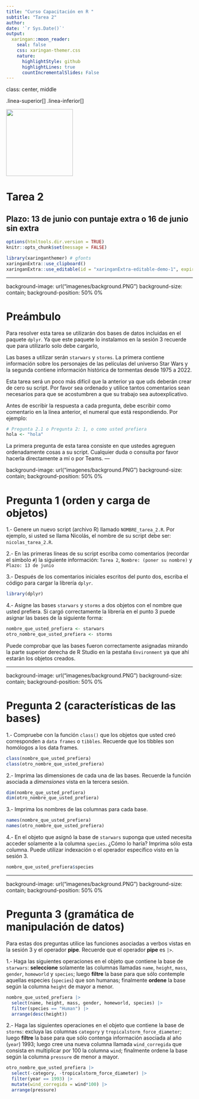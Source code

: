 ---
title: "Curso Capacitación en R "
subtitle: "Tarea 2"  
author: 
date: '`r Sys.Date()`'
output:
  xaringan::moon_reader:
    seal: false
    css: xaringan-themer.css
    nature:
      highlightStyle: github
      highlightLines: true
      countIncrementalSlides: False
---

class: center, middle

.linea-superior[]
.linea-inferior[]


<img src="imagenes/logo_super_portada.png" width="180" />


# Tarea 2

## Plazo: 13 de junio con puntaje extra o 16 de junio sin extra

```{r setup, include=FALSE} 
options(htmltools.dir.version = TRUE)
knitr::opts_chunk$set(message = FALSE) 
```


```{r xaringan-themer, include=FALSE, warning=FALSE}
library(xaringanthemer) # gfonts
xaringanExtra::use_clipboard()
xaringanExtra::use_editable(id = "xaringanExtra-editable-demo-1", expires = 1)
```
---

background-image: url("imagenes/background.PNG")
background-size: contain;
background-position: 50% 0%

# Preámbulo 

Para resolver esta tarea se utilizarán dos bases de datos incluidas en el 
paquete `dplyr`. Ya que este paquete lo instalamos en la sesión 3 recuerde que
para utilizarlo solo debe cargarlo,

Las bases a utilizar serán `starwars` y `storms`. La primera contiene información 
sobre los personajes de las películas del universo Star Wars y la segunda 
contiene información histórica de tormentas desde 1975 a 2022. 

Esta tarea será un poco más difícil que la anterior ya que uds deberán crear
de cero su script. Por favor sea ordenado y utilice tantos comentarios sean
necesarios para que se acostumbren a que su trabajo sea autoexplicativo.

Antes de escribir la respuesta a cada pregunta, debe escribir como comentario
en la línea anterior, el numeral que está respondiendo. Por ejemplo:

```{r }
# Pregunta 2.1 o Pregunta 2: 1, o como usted prefiera
hola <- "hola"
```

La primera pregunta de esta tarea consiste en que ustedes agreguen ordenadamente
cosas a su script. Cualquier duda o consulta por favor hacerla directamente a mí 
o por Teams.
---

background-image: url("imagenes/background.PNG")
background-size: contain;
background-position: 50% 0%

# Pregunta 1 (orden y carga de objetos)

1.- Genere un nuevo script (archivo R) llamado `NOMBRE_tarea_2.R`. Por ejemplo, si
usted se llama Nicolás, el nombre de su script debe ser: `nicolas_tarea_2.R`.

2.- En las primeras líneas de su script escriba como comentarios (recordar el 
símbolo `#`) la siguiente información: `Tarea 2`, `Nombre: (poner su nombre)` y 
`Plazo: 13 de junio`

3.- Después de los comentarios iniciales escritos del punto dos, escriba el código
para cargar la librería `dplyr`.

```{r include=FALSE}
library(dplyr)
```

4.- Asigne las bases `starwars` y `storms` a dos objetos con el nombre que usted prefiera. Si cargó
correctamente la librería en el punto 3 puede asignar las bases de la siguiente 
forma:

```{r }
nombre_que_usted_prefiera <- starwars
otro_nombre_que_usted_prefiera <- storms
```

Puede comprobar que las bases fueron correctamente asignadas mirando la parte
superior derecha de R Studio en la pestaña `Environment` ya que ahí estarán 
los objetos creados.

---

background-image: url("imagenes/background.PNG")
background-size: contain;
background-position: 50% 0%

# Pregunta 2 (características de las bases)

1.- Compruebe con la función `class()` que los objetos que usted creó 
corresponden a `data frames` o `tibbles`. Recuerde que los tibbles son homólogos 
a los data frames. 

```{r include=FALSE}
class(nombre_que_usted_prefiera)
class(otro_nombre_que_usted_prefiera)
```

2.- Imprima las dimensiones de cada una de las bases. Recuerde la función asociada 
a *dimensiones* vista en la tercera sesión.

```{r include=FALSE}
dim(nombre_que_usted_prefiera)
dim(otro_nombre_que_usted_prefiera)
```

3.- Imprima los nombres de las columnas para cada base.

```{r include=FALSE}
names(nombre_que_usted_prefiera)
names(otro_nombre_que_usted_prefiera)
```

4.- En el objeto que asignó la base de `starwars` suponga que usted necesita
acceder solamente a la columna `species`. ¿Cómo lo haría? Imprima sólo esta columna.
Puede utilizar indexación o el operador específico visto en la sesión 3.

```{r include=FALSE}
nombre_que_usted_prefiera$species
```

---

background-image: url("imagenes/background.PNG")
background-size: contain;
background-position: 50% 0%

# Pregunta 3 (gramática de manipulación de datos)

Para estas dos preguntas utilice las funciones asociadas a verbos vistas en 
la sesión 3 y el operador **pipe**. Recuerde que el operador **pipe** es `|>`.

1.- Haga las siguientes operaciones en el objeto que contiene la base de `starwars`:
**seleccione** solamente las columnas llamadas `name`, `height`, `mass`, `gender`,
`homeworld` y `species`; luego **filtre** la base para que sólo contemple aquellas
especies (`species`) que son humanas; finalmente **ordene** la base según la columna `height` de mayor a menor.

```{r include=FALSE}
nombre_que_usted_prefiera |>
  select(name, height, mass, gender, homeworld, species) |>
  filter(species == "Human") |>
  arrange(desc(height))
```

2.- Haga las siguientes operaciones en el objeto que contiene la base de `storms`:
excluya las columnas `category` y `tropicalstorm_force_diameter`;
luego **filtre** la base para que sólo contenga información asociada al año (`year`) $1993$;
luego cree una nueva columna llamada `wind_corregida` que consista en multiplicar por 100 la
columna `wind`; finalmente ordene la base según la columna `pressure` de menor a mayor.

```{r include=FALSE}
otro_nombre_que_usted_prefiera |>
  select(-category, -tropicalstorm_force_diameter) |>
  filter(year == 1993) |>
  mutate(wind_corregida = wind*100) |>
  arrange(pressure)
```